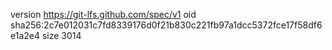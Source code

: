 version https://git-lfs.github.com/spec/v1
oid sha256:2c7e012031c7fd8339176d0f21b830c221fb97a1dcc5372fce17f58df6e1a2e4
size 3014
